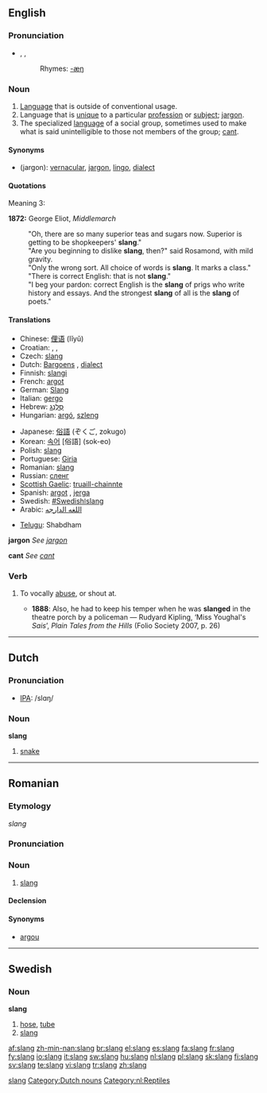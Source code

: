 ==English==
{{wikipedia}}

===Pronunciation===
*{{AHD|slăng}}, {{IPA|/slæŋ/}}, {{SAMPA|/sl{N/}}
*:Rhymes: [[Rhymes:English:-æŋ|-æŋ]]

===Noun===
{{en-noun|-}}

# [[Language]] that is outside of conventional usage.
# Language that is [[unique]] to a particular [[profession]] or [[subject]]; [[jargon]].
# The specialized [[language]] of a social group, sometimes used to make what is said unintelligible to those not members of the group; [[cant]].

====Synonyms====
*(jargon): [[vernacular]], [[jargon]], [[lingo]], [[dialect]]

====Quotations====
Meaning 3:

'''1872:''' George Eliot, ''Middlemarch''
:"Oh, there are so many superior teas and sugars now.  Superior is getting to be shopkeepers' '''slang'''."
:"Are you beginning to dislike '''slang''', then?" said Rosamond, with mild gravity.
:"Only the wrong sort.  All choice of words is '''slang'''.  It marks a class."
:"There is correct English: that is not '''slang'''."
:"I beg your pardon: correct English is the '''slang''' of prigs who write history and essays.  And the strongest '''slang''' of all is the '''slang''' of poets."

====Translations====
{{top}}
*Chinese: [[俚语]] (lĭyŭ)
*Croatian: {{t|hr|sleng|m}}, {{t|hr|žargon|m}}, {{t|hr|argo|m}}
*Czech: [[slang]] {{m}}
*Dutch: [[Bargoens]] {{n}}, [[dialect]] {{n}}
*Finnish: [[slangi]]
*French: [[argot]] {{m}}
*German: [[Slang]] {{m}}
*Italian: [[gergo]] {{m}}
*Hebrew: [[סלנג| סְלֶנְג]] {{m}}
*Hungarian: [[argó]], [[szleng]]
{{mid}}
*Japanese: [[俗語]] (ぞくご, zokugo)
*Korean: [[속어]] [俗語] (sok-eo)
*Polish: [[slang]] {{m}}
*Portuguese: [[Giria]]
*Romanian: [[#Romanian|slang]] {{n}}
*Russian: [[сленг]]
*[[Scottish Gaelic]]: [[truaill-chainnte]] {{f}}
*Spanish: [[argot]] {{m}}, [[jerga]] {{f}}
*Swedish: [[#Swedishǀslang]]
*Arabic: [[اللغه الدارجه]]
{{bottom}}
*[[Telugu]]: Shabdham
'''jargon'''
''See [[jargon]]''

'''cant'''
''See [[cant]]''

===Verb===
{{en-verb}}

# {{context|transitive|dated}} To vocally [[abuse]], or shout at.
#*'''1888''': Also, he had to keep his temper when he was '''slanged''' in the theatre porch by a policeman — Rudyard Kipling, ‘Miss Youghal's ''Sais''’, ''Plain Tales from the Hills'' (Folio Society 2007, p. 26)

[[Category:Slang| slang]]

----

==Dutch==

===Pronunciation===
*[[w:IPA|IPA]]: /slɑŋ/

===Noun===
'''slang''' {{f}}

# [[snake]]

[[Category:Dutch nouns]]
[[Category:nl:Reptiles]]

----

==Romanian==

===Etymology===
{{E.|ro}} ''slang''

===Pronunciation===
{{IPA|/slang/}}

===Noun===
{{ro-noun|gend=n|pl=slanguri}}

# [[#English|slang]]

====Declension====
{{ro-noun-n|pl=slanguri|def=slangul}}

====Synonyms====
*[[argou]]

[[Category:ro:Slang| ]]

----

==Swedish==

===Noun===
{{sv-noun-reg-ar}}
{{sv-noun-unc-irreg-c|2=slangen}}
'''slang'''

# [[hose]], [[tube]]
# [[#English|slang]]

[[af:slang]]
[[zh-min-nan:slang]]
[[br:slang]]
[[el:slang]]
[[es:slang]]
[[fa:slang]]
[[fr:slang]]
[[fy:slang]]
[[io:slang]]
[[it:slang]]
[[sw:slang]]
[[hu:slang]]
[[nl:slang]]
[[pl:slang]]
[[sk:slang]]
[[fi:slang]]
[[sv:slang]]
[[te:slang]]
[[vi:slang]]
[[tr:slang]]
[[zh:slang]]